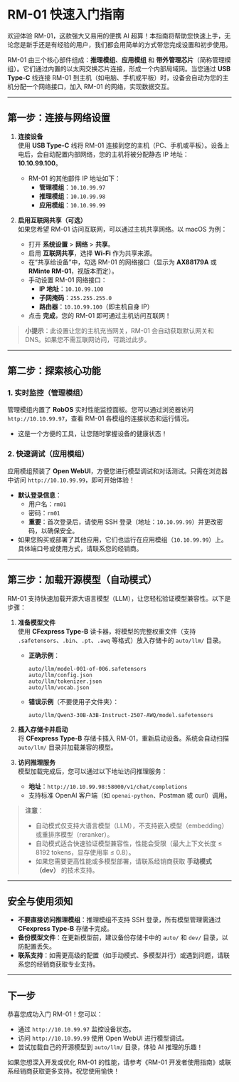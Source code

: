 # RM-01 快速入门指南

欢迎体验 RM-01，这款强大又易用的便携 AI 超算！本指南将帮助您快速上手，无论您是新手还是有经验的用户，我们都会用简单的方式带您完成设置和初步使用。

RM-01 由三个核心部件组成：**推理模组**、**应用模组** 和 **带外管理芯片**（简称管理模组）。它们通过内置的以太网交换芯片连接，形成一个内部局域网。当您通过 **USB Type-C** 线连接 RM-01 到主机（如电脑、手机或平板）时，设备会自动为您的主机分配一个网络接口，加入 RM-01 的网络，实现数据交互。

---

## 第一步：连接与网络设置

1. **连接设备**  
   使用 **USB Type-C** 线将 RM-01 连接到您的主机（PC、手机或平板）。设备上电后，会自动配置内部网络，您的主机将被分配静态 IP 地址：**10.10.99.100**。  
   - RM-01 的其他部件 IP 地址如下：
     - **管理模组**：`10.10.99.97`
     - **推理模组**：`10.10.99.98`
     - **应用模组**：`10.10.99.99`

2. **启用互联网共享（可选）**  
   如果您希望 RM-01 访问互联网，可以通过主机共享网络。以 macOS 为例：  
   - 打开 **系统设置** > **网络** > **共享**。  
   - 启用 **互联网共享**，选择 **Wi-Fi** 作为共享来源。  
   - 在“共享给设备”中，勾选 RM-01 的网络接口（显示为 **AX88179A** 或 **RMinte RM-01**，视版本而定）。  
   - 手动设置 RM-01 网络接口：  
     - **IP 地址**：`10.10.99.100`  
     - **子网掩码**：`255.255.255.0`  
     - **路由器**：`10.10.99.100`（即主机自身 IP）  
   - 点击 **完成**，您的 RM-01 即可通过主机访问互联网！

> **小提示**：此设置让您的主机充当网关，RM-01 会自动获取默认网关和 DNS。如果您不需互联网访问，可跳过此步。

---

## 第二步：探索核心功能

### 1. 实时监控（管理模组）  
管理模组内置了 **RobOS** 实时性能监控面板。您可以通过浏览器访问 `http://10.10.99.97`，查看 RM-01 各模组的连接状态和运行情况。  
- 这是一个方便的工具，让您随时掌握设备的健康状态！

### 2. 快速调试（应用模组）  
应用模组预装了 **Open WebUI**，方便您进行模型调试和对话测试。只需在浏览器中访问 `http://10.10.99.99`，即可开始体验！  
- **默认登录信息**：  
  - 用户名：`rm01`  
  - 密码：`rm01`  
  - **重要**：首次登录后，请使用 SSH 登录（地址：`10.10.99.99`）并更改密码，以确保安全。  
- 如果您购买或部署了其他应用，它们也运行在应用模组（`10.10.99.99`）上。具体端口号或使用方式，请联系您的经销商。

---

## 第三步：加载开源模型（自动模式）

RM-01 支持快速加载开源大语言模型（LLM），让您轻松验证模型兼容性。以下是步骤：

1. **准备模型文件**  
   使用 **CFexpress Type-B** 读卡器，将模型的完整权重文件（支持 `.safetensors`、`.bin`、`.pt`、`.awq` 等格式）放入存储卡的 `auto/llm/` 目录。  
   - **正确示例**：  
     ```
     auto/llm/model-001-of-006.safetensors
     auto/llm/config.json
     auto/llm/tokenizer.json
     auto/llm/vocab.json
     ```  
   - **错误示例**（不要使用子文件夹）：  
     ```
     auto/llm/Qwen3-30B-A3B-Instruct-2507-AWQ/model.safetensors
     ```

2. **插入存储卡并启动**  
   将 **CFexpress Type-B** 存储卡插入 RM-01，重新启动设备。系统会自动扫描 `auto/llm/` 目录并加载兼容的模型。

3. **访问推理服务**  
   模型加载完成后，您可以通过以下地址访问推理服务：  
   - **地址**：`http://10.10.99.98:58000/v1/chat/completions`  
   - 支持标准 OpenAI 客户端（如 `openai-python`、Postman 或 curl）调用。

> **注意**：  
> - 自动模式仅支持大语言模型（LLM），不支持嵌入模型（embedding）或重排序模型（reranker）。  
> - 自动模式适合快速验证模型兼容性，性能会受限（最大上下文长度 ≤ 8192 tokens，显存使用率 ≤ 0.8）。  
> - 如果您需要更高性能或多模型部署，请联系经销商获取 **手动模式（dev）** 的技术支持。

---

## 安全与使用须知

- **不要直接访问推理模组**：推理模组不支持 SSH 登录，所有模型管理需通过 **CFexpress Type-B** 存储卡完成。  
- **备份模型文件**：在更新模型前，建议备份存储卡中的 `auto/` 和 `dev/` 目录，以防配置丢失。  
- **联系支持**：如需更高级的配置（如手动模式、多模型并行）或遇到问题，请联系您的经销商获取专业支持。

---

## 下一步

恭喜您成功入门 RM-01！您可以：
- 通过 `http://10.10.99.97` 监控设备状态。
- 访问 `http://10.10.99.99` 使用 Open WebUI 进行模型调试。
- 尝试加载自己的开源模型到 `auto/llm/` 目录，体验 AI 推理的乐趣！

如果您想深入开发或优化 RM-01 的性能，请参考《RM-01 开发者使用指南》或联系经销商获取更多支持。祝您使用愉快！